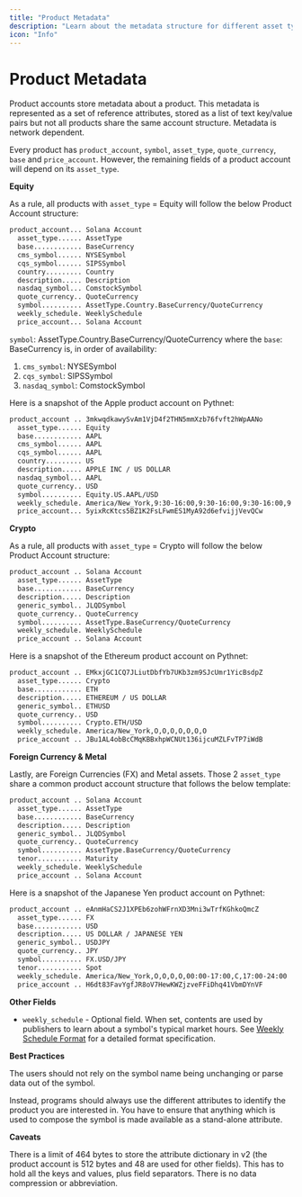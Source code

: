 ```yaml
---
title: "Product Metadata"
description: "Learn about the metadata structure for different asset types in Pyth product accounts including equity, crypto, FX, and metals."
icon: "Info"
---
```


# Product Metadata

Product accounts store metadata about a product. This metadata is represented as a set of reference attributes, stored as a list of text key/value pairs but not all products share the same account structure. Metadata is network dependent.

Every product has `product_account`, `symbol`, `asset_type`, `quote_currency`, `base` and `price_account`. However, the remaining fields of a product account will depend on its `asset_type`.

**Equity**

As a rule, all products with `asset_type` = Equity will follow the below Product Account structure:

```sh copy
product_account... Solana Account
  asset_type...... AssetType
  base............ BaseCurrency
  cms_symbol...... NYSESymbol
  cqs_symbol...... SIPSSymbol
  country......... Country
  description..... Description
  nasdaq_symbol... ComstockSymbol
  quote_currency.. QuoteCurrency
  symbol.......... AssetType.Country.BaseCurrency/QuoteCurrency
  weekly_schedule. WeeklySchedule
  price_account... Solana Account
```

`symbol`: AssetType.Country.BaseCurrency/QuoteCurrency where the `base`: BaseCurrency is, in order of availability:&#x20;

1. `cms_symbol`: NYSESymbol&#x20;
2. `cqs_symbol`: SIPSSymbol
3. `nasdaq_symbol`: ComstockSymbol

Here is a snapshot of the Apple product account on Pythnet:

```sh copy
product_account .. 3mkwqdkawySvAm1VjD4f2THN5mmXzb76fvft2hWpAANo
  asset_type...... Equity
  base............ AAPL
  cms_symbol...... AAPL
  cqs_symbol...... AAPL
  country......... US
  description..... APPLE INC / US DOLLAR
  nasdaq_symbol... AAPL
  quote_currency.. USD
  symbol.......... Equity.US.AAPL/USD
  weekly_schedule. America/New_York,9:30-16:00,9:30-16:00,9:30-16:00,9:30-16:00,9:30-16:00,C,C
  price_account... 5yixRcKtcs5BZ1K2FsLFwmES1MyA92d6efvijjVevQCw
```

**Crypto**

As a rule, all products with `asset_type` = Crypto will follow the below Product Account structure:

```sh copy
product_account .. Solana Account
  asset_type...... AssetType
  base............ BaseCurrency
  description..... Description
  generic_symbol.. JLQDSymbol
  quote_currency.. QuoteCurrency
  symbol.......... AssetType.BaseCurrency/QuoteCurrency
  weekly_schedule. WeeklySchedule
  price_account .. Solana Account
```

Here is a snapshot of the Ethereum product account on Pythnet:

```sh copy
product_account .. EMkxjGC1CQ7JLiutDbfYb7UKb3zm9SJcUmr1YicBsdpZ
  asset_type...... Crypto
  base............ ETH
  description..... ETHEREUM / US DOLLAR
  generic_symbol.. ETHUSD
  quote_currency.. USD
  symbol.......... Crypto.ETH/USD
  weekly_schedule. America/New_York,O,O,O,O,O,O,O
  price_account .. JBu1AL4obBcCMqKBBxhpWCNUt136ijcuMZLFvTP7iWdB
```

**Foreign Currency & Metal**

Lastly, are Foreign Currencies (FX) and Metal assets. Those 2 `asset_type` share a common product account structure that follows the below template:

```sh copy
product_account .. Solana Account
  asset_type...... AssetType
  base............ BaseCurrency
  description..... Description
  generic_symbol.. JLQDSymbol
  quote_currency.. QuoteCurrency
  symbol.......... AssetType.BaseCurrency/QuoteCurrency
  tenor........... Maturity
  weekly_schedule. WeeklySchedule
  price_account .. Solana Account
```

Here is a snapshot of the Japanese Yen product account on Pythnet:

```sh copy
product_account .. eAnmHaCS2J1XPEb6zohWFrnXD3Mni3wTrfKGhkoQmcZ
  asset_type...... FX
  base............ USD
  description..... US DOLLAR / JAPANESE YEN
  generic_symbol.. USDJPY
  quote_currency.. JPY
  symbol.......... FX.USD/JPY
  tenor........... Spot
  weekly_schedule. America/New_York,O,O,O,O,00:00-17:00,C,17:00-24:00
  price_account .. H6dt83FavYgfJR8oV7HewKWZjzveFFiDhq41VbmDYnVF
```

**Other Fields**

- `weekly_schedule` - Optional field. When set, contents are used by publishers to learn about a symbol's typical market hours. See [Weekly Schedule Format](schedule-format#weekly-schedule-format-deprecated) for a detailed format specification.

**Best Practices**

The users should not rely on the symbol name being unchanging or parse data out of the symbol.

Instead, programs should always use the different attributes to identify the product you are interested in. You have to ensure that anything which is used to compose the symbol is made available as a stand-alone attribute.

**Caveats**

There is a limit of 464 bytes to store the attribute dictionary in v2 (the product account is 512 bytes and 48 are used for other fields). This has to hold all the keys and values, plus field separators. There is no data compression or abbreviation.

